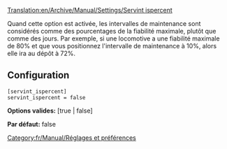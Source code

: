 [[Translation:en/Archive/Manual/Settings/Servint ispercent]]


Quand cette option est activée, les intervalles de maintenance sont considérés comme des pourcentages de la fiabilité maximale, plutôt que comme des jours. Par exemple, si une locomotive a une fiabilité maximale de 80% et que vous positionnez l'intervalle de maintenance à 10%, alors elle ira au dépôt à 72%.

== Configuration ==

<pre>
[servint_ispercent]
servint_ispercent = false
</pre>

'''Options valides:''' [true | false]

'''Par défaut:''' false

[[Category:fr/Manual/Réglages et préférences]]